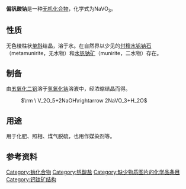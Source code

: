 {{chembox
| Name = 偏钒酸钠
| ImageFile1 = Alpha-sodium-metavanadate-unit-cell-1974-CM-3D-balls.png
| ImageSize1 = 150px
| ImageName1 = α-偏钒酸钠结构
| ImageFile2 = Beta-sodium-metavanadate-xtal-1984-CM-3D-balls.png
| ImageSize2 = 330px
| ImageName2 = β-偏钒酸钠结构
| IUPACName = Sodium trioxovanadate(1–)
| OtherNames = 水钒钠<br />穆水钒钠
| Section1 = {{Chembox Identifiers
| CASNo = 13718-26-8
| CASNo_Ref = {{cascite|changed|??}}
|  PubChem  =  4148882
|  RTECS  =  YW1050000
}}
| Section2 = {{Chembox Properties
| Formula = NaVO<sub>3</sub>
| MolarMass = 121.9295
| Appearance = 黄色易[[潮解|潮解]]晶体
| Density = 2.84 g/cm<sup>3</sup>
| Solubility = 可溶
| MeltingPt = 630 °C
| BoilingPt =
  }}
| Section3 = {{Chembox Structure
| CrystalStruct =
| Coordination =
  }}
| Section7 = {{Chembox Hazards
| ExternalMSDS =
| EUClass = 有毒（'''T'''）
| RPhrases = {{R25}},{{R36/37/38}}
| SPhrases = {{S26}},{{S36}},{{S37}},{{S39}},{{S45}}
| MainHazards = 有毒，刺激性
| NFPA-H = 2
| NFPA-F = 0
| NFPA-R = 0
| NFPA-O =
| FlashPt = 不可燃
| LD50 = 98 mg/kg (大鼠经口)<ref name="SA">[http://www.sigmaaldrich.com/catalog/ProductDetail.do?lang=de&N4=590088|ALDRICH&N5=SEARCH_CONCAT_PNO|BRAND_KEY&F=SPEC Datenblatt bei SigmaAldrich]</ref>

  }}
| Section8 = {{Chembox Related
| OtherAnions = [[正钒酸钠|正钒酸钠]]
| OtherCations = [[偏钒酸铵|偏钒酸铵]]<br/>[[偏钒酸钾|偏钒酸钾]]
| OtherCpds = [[五氧化二钒|五氧化二钒]]
  }}
}}

'''偏钒酸钠'''是一种[[无机化合物|无机化合物]]，化学式为NaVO<sub>3</sub>。

== 性质 ==

无色棱柱状[[单斜|单斜]]结晶，溶于水。在自然界以少见的[[付穆水钒钠石|付穆水钒钠石]]（metamunirite，无水物）和[[水钒钠矿|水钒钠矿]]（munirite，二水物）存在。

== 制备 ==

由[[五氧化二钒|五氧化二钒]]溶于[[氢氧化钠|氢氧化钠]]溶液中，经浓缩结晶而得。

: <math>\rm \ V_2O_5+2NaOH\rightarrow 2NaVO_3+H_2O</math>

== 用途 ==

用于化肥、照相、煤气脱硫，也用作媒染剂等。

== 参考资料 ==
{{reflist}}

{{钠化合物}}

[[Category:钠化合物|Category:钠化合物]]
[[Category:钒酸盐|Category:钒酸盐]]
[[Category:缺少物质图片的化学品条目|Category:缺少物质图片的化学品条目]]
[[Category:钙钛矿结构|Category:钙钛矿结构]]